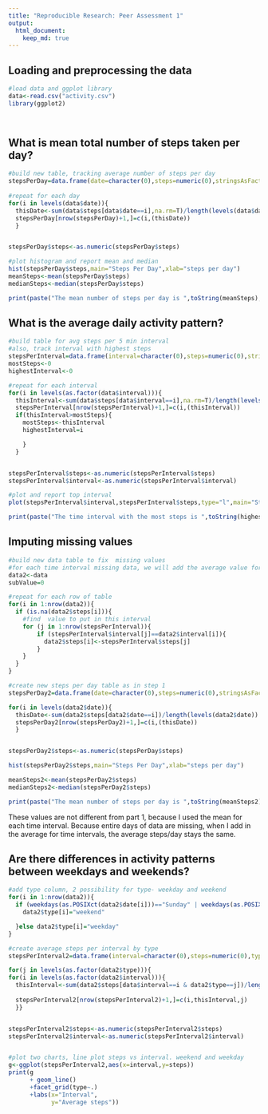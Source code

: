 ```yaml
---
title: "Reproducible Research: Peer Assessment 1"
output: 
  html_document:
    keep_md: true
---
```


## Loading and preprocessing the data

```r
#load data and ggplot library
data<-read.csv("activity.csv")
library(ggplot2)

 
```

## What is mean total number of steps taken per day?
```r


#build new table, tracking average number of steps per day
stepsPerDay=data.frame(date=character(0),steps=numeric(0),stringsAsFactors=F)
 
#repeat for each day
for(i in levels(data$date)){
  thisDate<-sum(data$steps[data$date==i],na.rm=T)/length(levels(data$date))
  stepsPerDay[nrow(stepsPerDay)+1,]=c(i,(thisDate))
  }


stepsPerDay$steps<-as.numeric(stepsPerDay$steps)

#plot histogram and report mean and median
hist(stepsPerDay$steps,main="Steps Per Day",xlab="steps per day")
meanSteps<-mean(stepsPerDay$steps)
medianSteps<-median(stepsPerDay$steps)

print(paste("The mean number of steps per day is ",toString(meanSteps)," and the median is ",toString(medianSteps),".",sep=""))
```


## What is the average daily activity pattern?
```r
#build table for avg steps per 5 min interval
#also, track interval with highest steps
stepsPerInterval=data.frame(interval=character(0),steps=numeric(0),stringsAsFactors=F)
mostSteps<-0
highestInterval<-0

#repeat for each interval
for(i in levels(as.factor(data$interval))){
  thisInterval<-sum(data$steps[data$interval==i],na.rm=T)/length(levels(as.factor(data$interval)))
  stepsPerInterval[nrow(stepsPerInterval)+1,]=c(i,(thisInterval))
  if(thisInterval>mostSteps){
    mostSteps<-thisInterval
    highestInterval=i

    }
  }


stepsPerInterval$steps<-as.numeric(stepsPerInterval$steps)
stepsPerInterval$interval<-as.numeric(stepsPerInterval$interval)

#plot and report top interval
plot(stepsPerInterval$interval,stepsPerInterval$steps,type="l",main="Steps Per Time Interval",xlab="5 minute interval",ylab="Steps")

print(paste("The time interval with the most steps is ",toString(highestInterval),".",sep=""))
```




## Imputing missing values
```r
#build new data table to fix  missing values
#for each time interval missing data, we will add the average value for the interval in the rest of the data
data2<-data
subValue=0

#repeat for each row of table
for(i in 1:nrow(data2)){
  if (is.na(data2$steps[i])){
    #find  value to put in this interval
    for (j in 1:nrow(stepsPerInterval)){
        if (stepsPerInterval$interval[j]==data2$interval[i]){
          data2$steps[i]<-stepsPerInterval$steps[j]
        }
    }
  }
}

#create new steps per day table as in step 1
stepsPerDay2=data.frame(date=character(0),steps=numeric(0),stringsAsFactors=F)

for(i in levels(data2$date)){
  thisDate<-sum(data2$steps[data2$date==i])/length(levels(data2$date))
  stepsPerDay2[nrow(stepsPerDay2)+1,]=c(i,(thisDate))
  }


stepsPerDay2$steps<-as.numeric(stepsPerDay$steps)

hist(stepsPerDay2$steps,main="Steps Per Day",xlab="steps per day")

meanSteps2<-mean(stepsPerDay2$steps)
medianSteps2<-median(stepsPerDay2$steps)

print(paste("The mean number of steps per day is ",toString(meanSteps2)," and the median is ",toString(medianSteps2),".",sep=""))

```
These values are not different from part 1, because I used the mean for each time interval. Because entire days of data are missing, when I add in  the average for time intervals, the average steps/day stays the same.


## Are there differences in activity patterns between weekdays and weekends?


```r
#add type column, 2 possibility for type- weekday and weekend
for(i in 1:nrow(data2)){
  if (weekdays(as.POSIXct(data2$date[i]))=="Sunday" | weekdays(as.POSIXct(data2$date[i]))=="Saturday" ){
    data2$type[i]="weekend"

  }else data2$type[i]="weekday"
}

#create average steps per interval by type
stepsPerInterval2=data.frame(interval=character(0),steps=numeric(0),type=character(0),stringsAsFactors=F)

for(j in levels(as.factor(data2$type))){
for(i in levels(as.factor(data2$interval))){
  thisInterval<-sum(data2$steps[data$interval==i & data2$type==j])/length(levels(as.factor(data2$interval)))
  
  stepsPerInterval2[nrow(stepsPerInterval2)+1,]=c(i,thisInterval,j)
  }}


stepsPerInterval2$steps<-as.numeric(stepsPerInterval2$steps)
stepsPerInterval2$interval<-as.numeric(stepsPerInterval2$interval)


#plot two charts, line plot steps vs interval. weekend and weekday
g<-ggplot(stepsPerInterval2,aes(x=interval,y=steps))
print(g
      + geom_line()
      +facet_grid(type~.)
      +labs(x="Interval",
            y="Average steps"))



```
